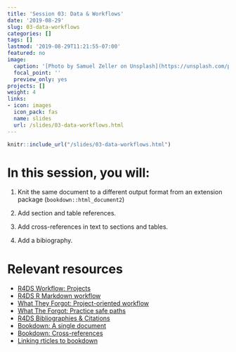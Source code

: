 ```yaml
---
title: 'Session 03: Data & Workflows'
date: '2019-08-29'
slug: 03-data-workflows
categories: []
tags: []
lastmod: '2019-08-29T11:21:55-07:00'
featured: no
image:
  caption: '[Photo by Samuel Zeller on Unsplash](https://unsplash.com/photos/FvNp_SY4kF0)'
  focal_point: ''
  preview_only: yes
projects: []
weight: 4
links:
- icon: images
  icon_pack: fas
  name: slides
  url: /slides/03-data-workflows.html
---
```



```r
knitr::include_url("/slides/03-data-workflows.html")
```

# In this session, you will:

1. Knit the same document to a different output format from an extension package (`bookdown::html_document2`)

1. Add section and table references.

1. Add cross-references in text to sections and tables.

1. Add a bibiography.

# Relevant resources

+ [R4DS Workflow: Projects](https://r4ds.had.co.nz/workflow-projects.html)
+ [R4DS R Markdown workflow](https://r4ds.had.co.nz/r-markdown-workflow.html)
+ [What They Forgot: Project-oriented workflow](https://whattheyforgot.org/project-oriented-workflow.html)
+ [What The Forgot: Practice safe paths](https://whattheyforgot.org/safe-paths.html)
+ [R4DS Bibliographies & Citations](https://r4ds.had.co.nz/r-markdown.html#bibliographies-and-citations)
+ [Bookdown: A single document](https://bookdown.org/yihui/bookdown/a-single-document.html)
+ [Bookdown: Cross-references](https://bookdown.org/yihui/bookdown/cross-references.html)
+ [Linking rticles to bookdown](https://bookdown.org/yihui/rmarkdown/rticles-bookdown.html)

